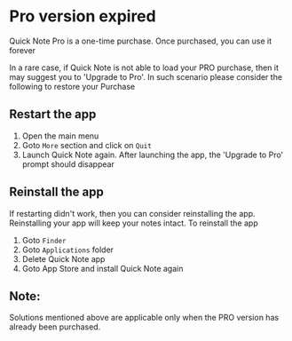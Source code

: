 # Pro version expired

Quick Note Pro is a one-time purchase. Once purchased, you can use it forever

In a rare case, if Quick Note is not able to load your PRO purchase, then it may suggest you to 'Upgrade to Pro'.
In such scenario please consider the following to restore your Purchase

## Restart the app
1. Open the main menu
2. Goto `More` section and click on `Quit`
3. Launch Quick Note again.
After launching the app, the 'Upgrade to Pro' prompt should disappear

## Reinstall the app
If restarting didn't work, then you can consider reinstalling the app. Reinstalling your app will keep your notes intact.
To reinstall the app
1. Goto `Finder`
2. Goto `Applications` folder
3. Delete Quick Note app
4. Goto App Store and install Quick Note again


## Note:
Solutions mentioned above are applicable only when the PRO version has already been purchased.
